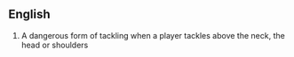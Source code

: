 == English ==

{{en-noun}}

# {{rugby}} A dangerous form of tackling when a player tackles above the neck, the head or shoulders